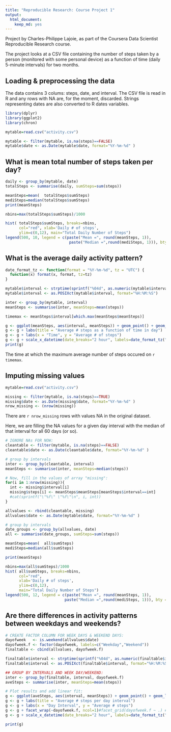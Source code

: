 ```yaml
---
title: "Reproducible Research: Course Project 1"
output: 
  html_document: 
    keep_md: yes
---
```


Project by Charles-Philippe Lajoie, as part of the Coursera Data Scientist Reproducible Research course.

The project looks at a CSV file containing the number of steps taken by a person (monitored with some personal device) as a function of time (daily 5-minute intervals) for two months. 

## Loading & preprocessing the data
The data contains 3 colums: steps, date, and interval. The CSV file is read in R and any rows with NA are, for the moment, discarded. Strings representing dates are also converted to R dates variables.
```r
library(dplyr)
library(ggplot2)
library(chron)

mytable=read.csv("activity.csv")

mytable <- filter(mytable, is.na(steps)==FALSE)
mytable$date <- as.Date(mytable$date, format="%Y-%m-%d" )
```
 
## What is mean total number of steps taken per day?
```r
daily <- group_by(mytable, date)
totalSteps <- summarise(daily, sumSteps=sum(steps))

meanSteps=mean(  totalSteps$sumSteps)
mediSteps=median(totalSteps$sumSteps)
print(meanSteps)
```
```r
nbins=max(totalSteps$sumSteps)/1000

hist( totalSteps$sumSteps, breaks=nbins, 
      col="red", xlab='Daily # of steps', 
      ylim=c(0,12), main="Total Daily Number of Steps")
legend(500, 10, legend = c(paste("Mean =", round(meanSteps, 1)),
                            paste("Median =",round(mediSteps, 1))), bty = "n")
```


## What is the average daily activity pattern?

```r
date_format_tz <- function(format = "%Y-%m-%d", tz = "UTC") {
  function(x) format(x, format, tz=tz)
}
```

```r
mytable$interval <- strptime(sprintf("%04d", as.numeric(mytable$interval)), format="%H%M")
mytable$interval <- as.POSIXct(mytable$interval, format="%H:%M:%S")

inter <- group_by(mytable, interval)
meanSteps <- summarise(inter, meanSteps=mean(steps))

timemax <- meanSteps$interval[which.max(meanSteps$meanSteps)]

g <- ggplot(meanSteps, aes(interval, meanSteps)) + geom_point() + geom_line()
g <- g + labs(title = "Average # steps as a function of time in day") 
g <- g + labs(x = "Time", y = "Average # of steps")
g <- g + scale_x_datetime(date_breaks="2 hour", labels=date_format_tz("%H:%M", tz="EST"))
print(g)
```

The time at which the maximum average number of steps occured on `r timemax`.


## Imputing missing values
```r
mytable=read.csv("activity.csv")
```

```r
missing <- filter(mytable, is.na(steps)==TRUE)
missing$date <- as.Date(missing$date, format="%Y-%m-%d" )
nrow_missing <- (nrow(missing))
```
There are `r nrow_missing` rows with values NA in the original dataset.

Here, we are filling the NA values for a given day interval with the median of that interval for all 60 days (or so).
```r
# IGNORE NAs FOR NOW:
cleantable <- filter(mytable, is.na(steps)==FALSE)
cleantable$date <- as.Date(cleantable$date, format="%Y-%m-%d" )

# group by intervals
inter <- group_by(cleantable, interval)
meanSteps <- summarise(inter, meanSteps=median(steps))
```
```r
# Now, fill in the values of array "missing":
for(i in 1:nrow(missing)){
  int <- missing$interval[i]
  missing$steps[i] <- meanSteps$meanSteps[meanSteps$interval==int]
  #cat(sprintf("\"%f\" \"%f\"\n", i, int))
}

allvalues <- rbind(cleantable, missing)
allvalues$date <- as.Date(mytable$date, format="%Y-%m-%d" )

# group by intervals
date_groups <- group_by(allvalues, date)
all <- summarise(date_groups, sumSteps=sum(steps))

meanSteps=mean(  all$sumSteps)
mediSteps=median(all$sumSteps)

print(meanSteps)
```

```r
nbins=max(all$sumSteps)/1000
hist( all$sumSteps, breaks=nbins, 
      col="red",
      xlab='Daily # of steps', 
      ylim=c(0,12),
      main="Total Daily Number of Steps")
legend(500, 12, legend = c(paste("Mean =", round(meanSteps, 1)),
                          paste("Median =",round(mediSteps, 1))), bty = "n")
```



## Are there differences in activity patterns between weekdays and weekends?
```r
# CREATE FACTOR COLUMN FOR WEEK DAYS & WEEKEND DAYS:
dayofweek   <- is.weekend(allvalues$date) 
dayofweek.f <- factor(dayofweek, labels=c("Weekday","Weekend"))
finaltable <- cbind(allvalues, dayofweek.f)

finaltable$interval <- strptime(sprintf("%04d", as.numeric(finaltable$interval)), format="%H%M")
finaltable$interval <- as.POSIXct(finaltable$interval, format="%H:%M:%S")

## GROUP BY INTERVALS AND WEEK DAY/WEEKEND:
inter <- group_by(finaltable, interval, dayofweek.f)
aveSteps <- summarise(inter, meanSteps=mean(steps))

# Plot results and add linear fit:
g <- ggplot(aveSteps, aes(interval, meanSteps)) + geom_point() + geom_line()
g <- g + labs(title = "Average # steps per day interval") 
g <- g + labs(x = "Day Interval", y = "Average # steps")
g <- g + facet_wrap(~dayofweek.f, ncol=1)#facet_grid(dayofweek.f ~ .) # + ylim(0,120)
g <- g + scale_x_datetime(date_breaks="2 hour", labels=date_format_tz("%H:%M", tz="EST"))

print(g)
```














